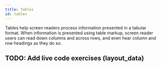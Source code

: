 ```yaml
---
title: Tables
id: tables
---
```


Tables help screen readers process information presented in a tabular format.
When information is presented using table markup, screen reader users can read down columns and across rows, and even hear column and row headings as they do so.

## TODO: Add live code exercises (layout_data)

